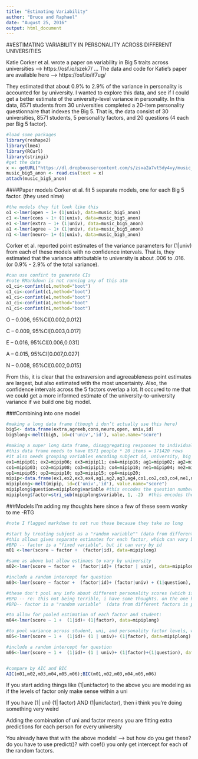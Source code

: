 ```yaml
---
title: "Estimating Variability"
author: "Bruce and Raphael"
date: "August 25, 2016"
output: html_document
---
```

##ESTIMATING VARIABILITY IN PERSONALITY ACROSS DIFFERENT UNIVERSITIES

Katie Corker et al. wrote a paper on variability in Big 5 traits across universities —> https://osf.io/szek7/
...
The data and code for Katie’s paper are available here —> https://osf.io/if7ug/

They estimated that about 0.9% to 2.9% of the variance in personality is accounted for by university.
I wanted to explore this data, and see if I could get a better estimate of the university-level variance in personality. 
In this data, 8571 students from 30 universities completed a 20-item personality questionnaire that indexes the Big 5.
That is, the data consist of 30 universities, 8571 students, 5 personality factors, and 20 questions (4 each per Big 5 factor).



```r
#load some packages
library(reshape2)
library(lme4)
library(RCurl)
library(stringi)
#get the data
x <- getURL("https://dl.dropboxusercontent.com/s/zsxa2a7vt5dy4vy/music_big5_anon.csv?dl=0", ssl.verifypeer = FALSE)
music_big5_anon <- read.csv(text = x)
attach(music_big5_anon)
```

####Paper models
Corker et al. fit 5 separate models, one for each Big 5 factor.  (they used nlme) 

```r
#the models they fit look like this 
o1 <-lmer(open ~ 1+ (1|univ), data=music_big5_anon) 
c1 <-lmer(cons ~ 1+ (1|univ), data=music_big5_anon) 
e1 <-lmer(extra ~ 1+ (1|univ), data=music_big5_anon) 
a1 <-lmer(agree ~ 1+ (1|univ), data=music_big5_anon) 
n1 <-lmer(neuro~ 1+ (1|univ), data=music_big5_anon) 
```

Corker et al. reported point estimates of the variance parameters for (1|univ) from each of these models with no confidence intervals.
That is, they estimated that the variance attributable to university is about .006 to .016. (or 0.9% - 2.9% of the total variance). 

```r
#can use confint to generate CIs
#note RMarkdown is not running any of this atm
o1_ci<-confint(o1,method="boot") 
c1_ci<-confint(c1,method="boot")
e1_ci<-confint(e1,method="boot")
a1_ci<-confint(a1,method="boot"
n1_ci<-confint(n1,method="boot") 
```

O -- 0.006, 95%CI[0.002,0.012]

C -- 0.009, 95%CI[0.003,0.017]

E -- 0.016, 95%CI[0.006,0.031]

A -- 0.015, 95%CI[0.007,0.027]

N -- 0.008, 95%CI[0.002,0.015]

From this, it is clear that the extraversion and agreeableness point estimates are largest, but also estimated with the most uncertainty.
Also, the confidence intervals across the 5 factors overlap a lot.
It occured to me that we could get a more informed estimate of the university-to-university variance if we build one big model.

###Combining into one model

```r
#making a long data frame (though i don’t actually use this here)
big5<- data.frame(extra,agreeb,cons,neuro,open, univ,id)
big5long<-melt(big5, id=c('univ','id'), value.name="score")

#making a super long data frame, disaggregating responses to individual questions on the personality questionnaire
#this data frame needs to have 8571 people * 20 items = 171420 rows
#it also needs grouping variables encoding subject id, university, big 5 factor, and question number
ex1=mipip01; ex2=mipip06; ex3=mipip11; ex4=mipip16; ag1=mipip02; ag2=mipip07; ag3=mipip12; ag4=mipip17; 
co1=mipip03; co2=mipip08; co3=mipip13; co4=mipip18; ne1=mipip04; ne2=mipip09; ne3=mipip14; ne4=mipip19; 
op1=mipip05; op2=mipip10; op3=mipip15; op4=mipip20;
mipip<-data.frame(ex1,ex2,ex3,ex4,ag1,ag2,ag3,ag4,co1,co2,co3,co4,ne1,ne2,ne3,ne4,op1,op2,op3,op4, univ,id)
mipiplong<-melt(mipip, id=c('univ','id'), value.name="score")
mipiplong$question=mipiplong$variable #this encodes the question number variable, with 20 levels
mipiplong$factor=stri_sub(mipiplong$variable, 1, -2)  #this encodes the big5 factor variable, with 5 levels
```

###Models
I'm adding my thoughts here since a few of these seem wonky to me -RTG

```r
#note I flagged markdown to not run these because they take so long

#start by treating subject as a "random variable"" (data from different subs is partially pooled)
#this allows gives separate estimates for each factor, which can vary by sub
#BPD -- factor is a "fixed variable", but it can vary by id
m01 <-lmer(score ~ factor +  (factor|id), data=mipiplong)

#same as above but allow estimaes to vary by university 
m02<-lmer(score ~ factor +  (factor|id)+ (factor | univ), data=mipiplong)

#include a random intercept for question
m03<-lmer(score ~ factor +  (factor|id)+ (factor|univ) + (1|question), data=mipiplong)

#these don't pool any info about different personality scores (which is probably not terrible). factor is kind of a "random" (as opposed to mixed) grouping variable here
#BPD -- re: this not being terrible, i have some thoughts. on the one hand, the partial pooling vs no pooling of the OCEAN factors is no big deal for the OCEAN means in that they barely get shrunk towards their common average. however, it seems to matter more for the variance estimate in that we get a single variance estimate with a narrower CI (for the overall intercept), as opposed to five separate variance estimates with wider CIs (for each factor's coef)
#BPD-- factor is a "random variable"  (data from different factors is partially pooled)

#to allow for pooled estimation of each factor and student:
m04<-lmer(score ~ 1 +  (1|id)+ (1|factor), data=mipiplong)

#to pool variance across student, uni, and personality factor levels, we would do this:
m05<-lmer(score ~ 1 +  (1|id)+ (1 | univ)+ (1|factor), data=mipiplong)

#include a random intercept for question
m06<-lmer(score ~ 1 +  (1|id)+ (1 | univ)+ (1|factor)+(1|question), data=mipiplong)


#compare by AIC and BIC
AIC(m01,m02,m03,m04,m05,m06);BIC(m01,m02,m03,m04,m05,m06)

```

If you start adding things like (1|uni:factor) to the above you are modeling as if the levels of factor only make sense within a uni

If you have (1| uni) (1| factor) AND (1|uni:factor), then i think you're doing something very weird

Adding the combination of uni and factor means you are fitting extra predictions for each person for every university

You already have that with the above models!
--> but how do you get these? do you have to use predict()? with coef() you only get intercept for each of the random factors. 



